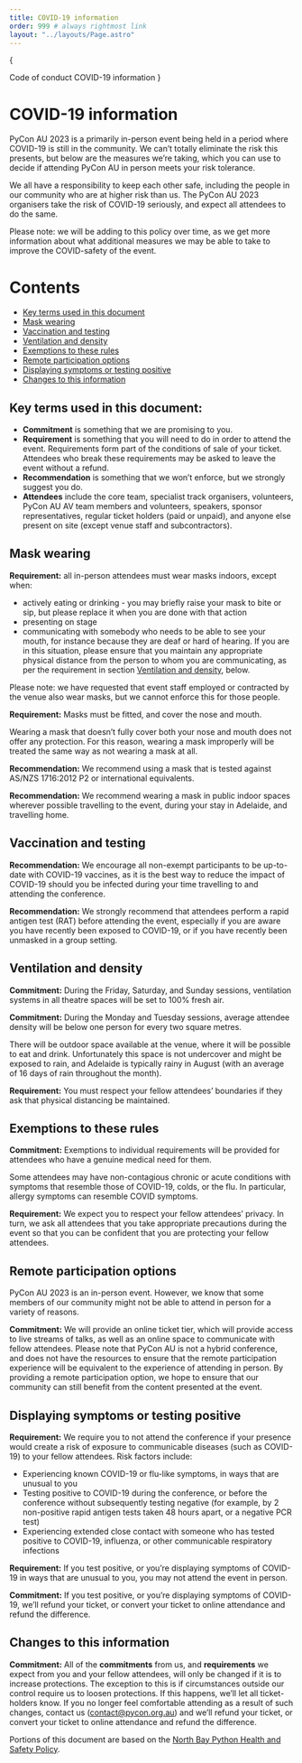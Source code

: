```yaml
---
title: COVID-19 information
order: 999 # always rightmost link
layout: "../layouts/Page.astro"
---
```



{

<Switcher>
  <SwitcherItem href="/conduct/">Code of conduct</SwitcherItem>
  <SwitcherItem href="/covid/" selected>
    COVID-19 information
  </SwitcherItem>
</Switcher>
}

# COVID-19 information

PyCon AU 2023 is a primarily in-person event being held in a period where COVID-19 is still in the community. We can’t totally eliminate the risk this presents, but below are the measures we’re taking, which you can use to decide if attending PyCon AU in person meets your risk tolerance.

We all have a responsibility to keep each other safe, including the people in our community who are at higher risk than us. The PyCon AU 2023 organisers take the risk of COVID-19 seriously, and expect all attendees to do the same.

Please note: we will be adding to this policy over time, as we get more information about what additional measures we may be able to take to improve the COVID-safety of the event.

# Contents
* [Key terms used in this document](#key-terms-used-in-this-document)
* [Mask wearing](#mask-wearing)
* [Vaccination and testing](#vaccination-and-testing)
* [Ventilation and density](#ventilation-and-density)
* [Exemptions to these rules](#exemptions-to-these-rules)
* [Remote participation options](#remote-participation-options)
* [Displaying symptoms or testing positive](#displaying-symptoms-or-testing-positive)
* [Changes to this information](#changes-to-this-information)

## Key terms used in this document:

* **Commitment** is something that we are promising to you.
* **Requirement** is something that you will need to do in order to attend the event. Requirements form part of the conditions of sale of your ticket. Attendees who break these requirements may be asked to leave the event without a refund.
* **Recommendation** is something that we won’t enforce, but we strongly suggest you do.
* **Attendees** include the core team, specialist track organisers, volunteers, PyCon AU AV team members and volunteers, speakers, sponsor representatives, regular ticket holders (paid or unpaid), and anyone else present on site (except venue staff and subcontractors).

## Mask wearing

**Requirement:** all in-person attendees must wear masks indoors, except when:
* actively eating or drinking - you may briefly raise your mask to bite or sip, but please replace it when you are done with that action
* presenting on stage
* communicating with somebody who needs to be able to see your mouth, for instance because they are deaf or hard of hearing. If you are in this situation, please ensure that you maintain any appropriate physical distance from the person to whom you are communicating, as per the requirement in section [Ventilation and density](#ventilation-and-density), below.

Please note: we have requested that event staff employed or contracted by the venue also wear masks, but we cannot enforce this for those people.

**Requirement:** Masks must be fitted, and cover the nose and mouth.

Wearing a mask that doesn’t fully cover both your nose and mouth does not offer any protection. For this reason, wearing a mask improperly will be treated the same way as not wearing a mask at all. 

**Recommendation:** We recommend using a mask that is tested against AS/NZS 1716:2012 P2 or international equivalents.

**Recommendation:** We recommend wearing a mask in public indoor spaces wherever possible travelling to the event, during your stay in Adelaide, and travelling home.

## Vaccination and testing

**Recommendation:** We encourage all non-exempt participants to be up-to-date with COVID-19 vaccines, as it is the best way to reduce the impact of COVID-19 should you be infected during your time travelling to and attending the conference.

**Recommendation:** We strongly recommend that attendees perform a rapid antigen test (RAT) before attending the event, especially if you are aware you have recently been exposed to COVID-19, or if you have recently been unmasked in a group setting.

## Ventilation and density

**Commitment:** During the Friday, Saturday, and Sunday sessions, ventilation systems in all theatre spaces will be set to 100% fresh air.

**Commitment:** During the Monday and Tuesday sessions, average attendee density will be below one person for every two square metres.

There will be outdoor space available at the venue, where it will be possible to eat and drink. Unfortunately this space is not undercover and might be exposed to rain, and Adelaide is typically rainy in August (with an average of 16 days of rain throughout the month).

**Requirement:** You must respect your fellow attendees’ boundaries if they ask that physical distancing be maintained.

## Exemptions to these rules

**Commitment:** Exemptions to individual requirements will be provided for attendees who have a genuine medical need for them.

Some attendees may have non-contagious chronic or acute conditions with symptoms that resemble those of COVID-19, colds, or the flu. In particular, allergy symptoms can resemble COVID symptoms.

**Requirement:** We expect you to respect your fellow attendees’ privacy. In turn, we ask all attendees that you take appropriate precautions during the event so that you can be confident that you are protecting your fellow attendees.

## Remote participation options

PyCon AU 2023 is an in-person event. However, we know that some members of our community might not be able to attend in person for a variety of reasons.

**Commitment:** We will provide an online ticket tier, which will provide access to live streams of talks, as well as an online space to communicate with fellow attendees. Please note that PyCon AU is not a hybrid conference, and does not have the resources to ensure that the remote participation experience will be equivalent to the experience of attending in person. By providing a remote participation option, we hope to ensure that our community can still benefit from the content presented at the event.

## Displaying symptoms or testing positive

**Requirement:** We require you to not attend the conference if your presence would create a risk of exposure to communicable diseases (such as COVID-19) to your fellow attendees. Risk factors include:
* Experiencing known COVID-19 or flu-like symptoms, in ways that are unusual to you
* Testing positive to COVID-19 during the conference, or before the conference without subsequently testing negative (for example, by 2 non-positive rapid antigen tests taken 48 hours apart, or a negative PCR test)
* Experiencing extended close contact with someone who has tested positive to COVID-19, influenza, or other communicable respiratory infections

**Requirement:** If you test positive, or you’re displaying symptoms of COVID-19 in ways that are unusual to you, you may not attend the event in person.

**Commitment:** If you test positive, or you’re displaying symptoms of COVID-19, we’ll refund your ticket, or convert your ticket to online attendance and refund the difference.

## Changes to this information

**Commitment:** All of the **commitments** from us, and **requirements** we expect from you and your fellow attendees, will only be changed if it is to increase protections.
The exception to this is if circumstances outside our control require us to loosen protections. If this happens, we’ll let all ticket-holders know. If you no longer feel comfortable attending as a result of such changes, contact us (contact@pycon.org.au) and we’ll refund your ticket, or convert your ticket to online attendance and refund the difference.

Portions of this document are based on the [North Bay Python Health and Safety Policy](https://2023.northbaypython.org/health-and-safety-policy).